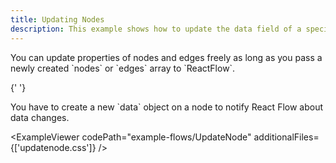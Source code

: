 ```yaml
---
title: Updating Nodes
description: This example shows how to update the data field of a specific node. You need to create a new data object and always pass the newly created nodes array to the ReactFlow component.
---
```



<ExampleLayout>
You can update properties of nodes and edges freely as long as you pass a newly created `nodes` or `edges` array to `ReactFlow`.

{' '}

<Callout type="info">
  You have to create a new `data` object on a node to notify React Flow about
  data changes.
</Callout>
<br />

<ExampleViewer
  codePath="example-flows/UpdateNode"
  additionalFiles={['updatenode.css']}
/>
</ExampleLayout>
